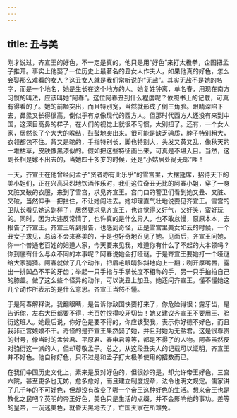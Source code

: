 ```yaml
---
---
---
```

title: 丑与美
---




刚才说过，齐宣王的好色，不一定是真的，他只是用“好色”来打太极拳，企图把孟子推开。事实上他娶了一位历史上最著名的丑女人作夫人，如果他真的好色，怎么会娶那么难看的女人？这丑女人就是我们常听说的“无盐”。其实无盐不是她的名字，而是一个地名，她是生长在这个地方的人。她复姓钟离，单名春，用现在南方习惯的叫法，应该叫她“阿春”。这位阿春丑到什么程度呢？依照书上的记载，可真有得看的了。她的前额突出，而且特别宽，当然就形成了倒三角脸。眼睛深陷下去，鼻梁又长得很高，倒似乎有点像现代的西方人。但那时代西方人还没有来到中国，这深目高鼻的样子，在人们的视觉上就很不习惯，太别扭了。还有，一个女人家，居然长了个大大的喉结，鼓鼓地突出来。很可能是缺乏碘质，脖子特别粗大，衣领都包不住。背又是驼的，手指特别长，脚也特别大，头发又黄又乱，像秋天的一堆枯草，皮肤像黑漆似的。假如把这些特征画出来，可真是不堪入目。当然，这副长相是嫁不出去的，当她四十多岁的时候，还是“小姑居处尚无郎”哩！

一天，齐宣王在他曾经问孟子“贤者亦有此乐乎”的雪宫里，大摆筵席，招待天下的美小姐们，正在兴高采烈地饮酒作乐时，我们这位奇丑无比的阿春小姐，穿了一身又脏又破的衣服，来到了雪宫，求见齐宣王。宫门口的警卫们看到她又丑、又脏、又破，当然伸手一把拦住，不让她闯进去。她却理直气壮地说要见齐宣王。雪宫的卫队长看见她这副样子，居然要求见齐宣王，也许觉得又好气，又好笑，蛮好玩的。同时，因为太违反常情了，也许真的是什么异人，也不敢怠慢，原原本本，去报告了齐宣王。齐宣王听到报告，也感到奇怪，正是雪宫里美女如云的时候，一个丑女子求见，总该不会来赛美的，于是也好奇地召见了她。见面后，齐宣王问她，你一个普通老百姓的妇道人家，今天要来见我，难道你有什么了不起的大本领吗？你到底有什么与众不同的本事呢？阿春说她会打哑谜。于是齐宣王要她打一个哑谜给大家猜猜。阿春就做了几个动作，把眉毛眼睛斜斜地向上一翻；咧开厚嘴唇，露出一排凹凸不平的牙齿；举起一只手指与手掌长度不相称的手，另一只手拍拍自己的膝盖。做了这么些个怪异的动作，可以说丑上加丑。她还问齐宣王，懂不懂她这几个动作所表示的是什么意思。齐宣王当然不懂。

于是阿春解释说，我翻眼睛，是告诉你敌国快要打来了，你危险得很；露牙齿，是告诉你，左右大臣都要不得，老百姓恨得咬牙切齿！她又建议齐宣王不要用王、驺衍这班人。她最后说，你好色是要不得的，你应该娶我，表示你好德不好色，而且我非正宫娘娘不干。奇怪的是齐宣王果然娶了她，并且封她为无盐君。这是很尊贵的封号，像当时的孟尝君、平原君、春申君等等，都是不得了的人物。阿春虽然反对驺衍这一派的人，但却尊敬孟子。总之，从这段丑夫人的记载可以证明，齐宣王并不好色。他自称好色，只不过是和孟子打太极拳使用的招数而已。

在我们中国历史文化上，素来是反对好色的，但很妙的是，却允许帝王好色，三宫六院，甚至更多也无妨，愈多愈好，而且建立制度规章，法令也明文规定。儒家讲了几千年的不可好色，但却没有改变了哪一个帝王这种好色的生活。想来帝王也是教化之民吧？英明的帝王好色，美色只是生活的点缀，并不会影响他的事功。差等的皇帝，一沉迷美色，就昏天黑地去了，亡国灭家在所难免。